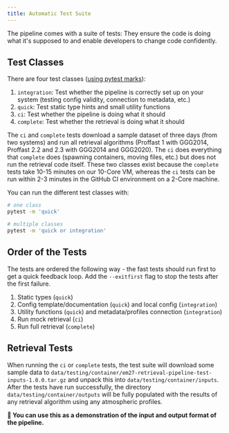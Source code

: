 ```yaml
---
title: Automatic Test Suite
---
```


The pipeline comes with a suite of tests: They ensure the code is doing what it's supposed to and enable developers to change code confidently.

## Test Classes

There are four test classes ([using pytest marks](https://docs.pytest.org/en/7.1.x/example/markers.html)):

1. `integration`: Test whether the pipeline is correctly set up on your system (testing config validity, connection to metadata, etc.)
2. `quick`: Test static type hints and small utility functions
3. `ci`: Test whether the pipeline is doing what it should
4. `complete`: Test whether the retrieval is doing what it should

The `ci` and `complete` tests download a sample dataset of three days (from two systems) and run all retrieval algorithms (Proffast 1 with GGG2014, Proffast 2.2 and 2.3 with GGG2014 and GGG2020). The `ci` does everything that `complete` does (spawning containers, moving files, etc.) but does not run the retrieval code itself. These two classes exist because the `complete` tests take 10-15 minutes on our 10-Core VM, whereas the `ci` tests can be run within 2-3 minutes in the GitHub CI environment on a 2-Core machine.

You can run the different test classes with: 

```bash
# one class
pytest -m 'quick'

# multiple classes
pytest -m 'quick or integration'
```

## Order of the Tests

The tests are ordered the following way - the fast tests should run first to get a quick feedback loop. Add the `--exitfirst` flag to stop the tests after the first failure.

1. Static types (`quick`)
2. Config template/documentation (`quick`) and local config (`integration`)
3. Utility functions (`quick`) and metadata/profiles connection (`integration`)
4. Run mock retrieval (`ci`)
5. Run full retrieval (`complete`)

## Retrieval Tests

When running the `ci` or `complete` tests, the test suite will download some sample data to `data/testing/container/em27-retrieval-pipeline-test-inputs-1.0.0.tar.gz` and unpack this into `data/testing/container/inputs`. After the tests have run successfully, the directory `data/testing/container/outputs` will be fully populated with the results of any retrieval algorithm using any atmospheric profiles.

**🌈 You can use this as a demonstration of the input and output format of the pipeline.**
